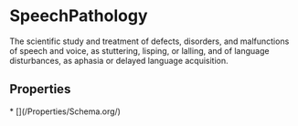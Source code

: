 # SpeechPathology

The scientific study and treatment of defects, disorders, and malfunctions of speech and voice, as stuttering, lisping, or lalling, and of language disturbances, as aphasia or delayed language acquisition.

## Properties

<Grid>
* [](/Properties/Schema.org/)

</Grid>

